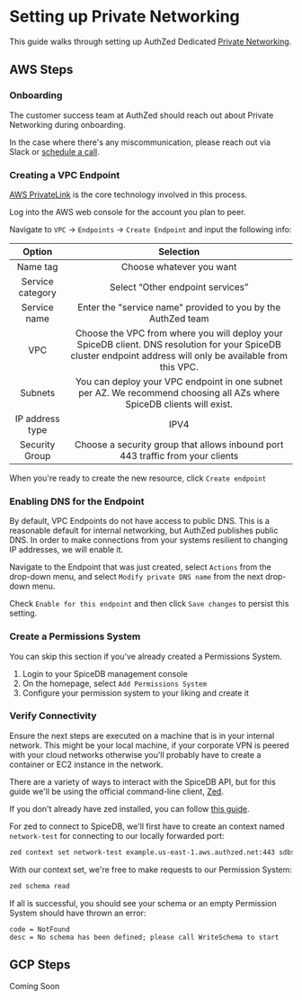
# Setting up Private Networking

This guide walks through setting up AuthZed Dedicated [Private Networking].


[Private Networking]: ../concepts/private-networking

## AWS Steps

<Steps>

### Onboarding

The customer success team at AuthZed should reach out about Private Networking during onboarding.

In the case where there's any miscommunication, please reach out via Slack or [schedule a call][call].

[call]: https://authzed.com/call

### Creating a VPC Endpoint

[AWS PrivateLink] is the core technology involved in this process.

[AWS PrivateLink]: https://docs.aws.amazon.com/whitepapers/latest/aws-privatelink/aws-privatelink.html

Log into the AWS web console for the account you plan to peer.

Navigate to `VPC` → `Endpoints` → `Create Endpoint` and input the following info:

| Option               | Selection            |
| :-------------------:| :-------------------:|
| Name tag         | Choose whatever you want |
| Service category   | Select “Other endpoint services” |
| Service name       | Enter the "service name" provided to you by the AuthZed team |
| VPC                | Choose the VPC from where you will deploy your SpiceDB client. DNS resolution for your SpiceDB cluster endpoint address will only be available from this VPC. |
| Subnets            | You can deploy your VPC endpoint in one subnet per AZ. We recommend choosing all AZs where SpiceDB clients will exist. |
| IP address type    | IPV4 |
| Security Group     | Choose a security group that allows inbound port 443 traffic from your clients |

When you're ready to create the new resource, click `Create endpoint`

### Enabling DNS for the Endpoint

By default, VPC Endpoints do not have access to public DNS.
This is a reasonable default for internal networking, but AuthZed publishes public DNS.
In order to make connections from your systems resilient to changing IP addresses, we will enable it.

Navigate to the Endpoint that was just created, select `Actions` from the drop-down menu, and select `Modify private DNS name` from the next drop-down menu.

Check `Enable for this endpoint` and then click `Save changes` to persist this setting.

### Create a Permissions System

You can skip this section if you've already created a Permissions System.

1. Login to your SpiceDB management console
2. On the homepage, select `Add Permissions System`
3. Configure your permission system to your liking and create it

### Verify Connectivity

Ensure the next steps are executed on a machine that is in your internal network.
This might be your local machine, if your corporate VPN is peered with your cloud networks otherwise you'll probably have to create a container or EC2 instance in the network.

There are a variety of ways to interact with the SpiceDB API, but for this guide we'll be using the official command-line client, [Zed].

If you don't already have zed installed, you can follow [this guide][install-zed].

For zed to connect to SpiceDB, we'll first have to create an context named `network-test` for connecting to our locally forwarded port:

```sh
zed context set network-test example.us-east-1.aws.authzed.net:443 sdbst_h256_cef4fc239bf...
```
With our context set, we're free to make requests to our Permission System:

```sh
zed schema read
```

If all is successful, you should see your schema or an empty Permission System should have thrown an error:

```
code = NotFound
desc = No schema has been defined; please call WriteSchema to start
```

[zed]: https://github.com/authzed/zed
[install-zed]: /spicedb/getting-started/installing-zed

</Steps>

## GCP Steps

Coming Soon
